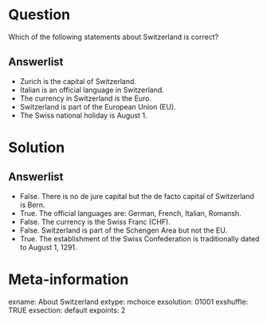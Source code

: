 Question
========
Which of the following statements about Switzerland is correct?

Answerlist
----------
* Zurich is the capital of Switzerland.
* Italian is an official language in Switzerland.
* The currency in Switzerland is the Euro.
* Switzerland is part of the European Union (EU).
* The Swiss national holiday is August 1.


Solution
========

Answerlist
----------
* False. There is no de jure capital but the de facto capital of Switzerland is Bern.
* True. The official languages are: German, French, Italian, Romansh.
* False. The currency is the Swiss Franc (CHF).
* False. Switzerland is part of the Schengen Area but not the EU.
* True. The establishment of the Swiss Confederation is traditionally dated to August 1, 1291.


Meta-information
================
exname: About Switzerland
extype: mchoice
exsolution: 01001
exshuffle: TRUE
exsection: default
expoints: 2
